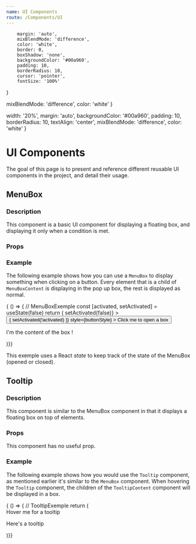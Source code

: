 ```yaml
---
name: UI Components
route: /Components/UI
---
```



        margin: 'auto',
        mixBlendMode: 'difference',
        color: 'white',
        border: 0,
        boxShadow: 'none',
        backgroundColor: '#00a960',
        padding: 10,
        borderRadius: 10,
        cursor: 'pointer',
        fontSize: '100%'
}
        
  mixBlendMode: 'difference',
  color: 'white'
}

  width: '20%',
  margin: 'auto',
  backgroundColor: '#00a960',
  padding: 10,
  borderRadius: 10,
  textAlign: 'center',
  mixBlendMode: 'difference',
  color: 'white'
}

# UI Components

The goal of this page is to present and reference different reusable UI 
components in the project, and detail their usage.

## MenuBox

### Description

This component is a basic UI component for displaying a floating box, and 
displaying it only when a condition is met.

### Props
<Props of={MenuBox} />

### Example

The following example shows how you can use a `MenuBox` to display something 
when clicking on a button. Every element that is a child of `MenuBoxContent`
is displaying in the pop up box, the rest is displayed as normal.

<Playground>
  { () => { // MenuBoxExemple
  const [activated, setActivated] = useState(false)
  return (
  <MenuBox 
    activate={activated}
    style={{ textAlign: 'center' }}
    onClose={() => setActivated(false)}
    >
    <button
      onClick={() => { setActivated(!activated) }}
      style={buttonStyle}
    >
      Click me to open a box
    </button>
    <MenuBoxContent>
      <p style={paragraphStyle} > I'm the content of the box ! </p>
    </MenuBoxContent>
  </MenuBox>
  )}}
</Playground>

This exemple uses a React *state* to keep track of the state of the MenuBox 
(opened or closed).

## Tooltip

### Description

This component is similar to the MenuBox component in that it displays a 
floating box on top of elements.

### Props

This component has no useful prop.

### Example

The following example shows how you would use the `Tooltip` component, as 
mentioned earlier it's similar to the `MenuBox` component. When hovering the 
`Tooltip` component, the children of the `TooltipContent` component will be 
displayed in a box.

<Playground>
  { () => { // TooltipExemple
  return (
  <Tooltip>
    <div
      style={divStyle}
    > Hover me for a tooltip </div>
    <TooltipContent>
      <p style={paragraphStyle} > Here's a tooltip </p>
    </TooltipContent>
  </Tooltip>
  )}}
</Playground>